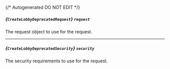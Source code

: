 {/* Autogenerated DO NOT EDIT  */}

##### *{`CreateLobbyDeprecatedRequest`}* `request`
The request object to use for the request.
<Collapsible openLabel={Labels.showProperties} closeLabel={Labels.hideProperties}>
    <CreateLobbyDeprecatedRequest/>
</Collapsible>

---
##### *{`CreateLobbyDeprecatedSecurity`}* `security`
The security requirements to use for the request.
<Collapsible openLabel={Labels.showProperties} closeLabel={Labels.hideProperties}>
    <CreateLobbyDeprecatedSecurity/>
</Collapsible>


